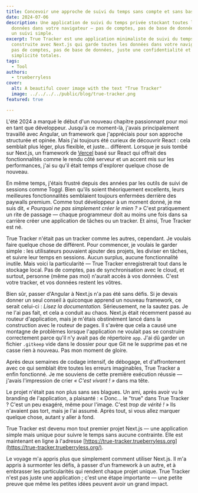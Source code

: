 ```yaml
---
title: Concevoir une approche de suivi du temps sans compte et sans base de données
date: 2024-07-06
description: Une application de suivi du temps privée stockant toutes les
  données dans votre navigateur — pas de comptes, pas de base de données, juste
  un suivi simple.
excerpt: True Tracker est une application minimaliste de suivi du temps
  construite avec Next.js qui garde toutes les données dans votre navigateur —
  pas de comptes, pas de base de données, juste une confidentialité et une
  simplicité totales.
tags:
  - Tool
authors:
  - trueberryless
cover:
  alt: A beautiful cover image with the text "True Tracker"
  image: ../../../../public/blog/true-tracker.png
featured: true

---
```


L'été 2024 a marqué le début d'un nouveau chapitre passionnant pour moi en tant que développeur. Jusqu'à ce moment-là, j'avais principalement travaillé avec Angular, un framework que j'appréciais pour son approche structurée et opinée. Mais j'ai toujours été curieux de découvrir React : cela semblait plus léger, plus flexible, et juste… différent. Lorsque je suis tombé sur Next.js, un framework de [Vercel](https://github.com/vercel) basé sur React qui offrait des fonctionnalités comme le rendu côté serveur et un accent mis sur les performances, j'ai su qu'il était temps d'explorer quelque chose de nouveau.

En même temps, j'étais frustré depuis des années par les outils de suivi de sessions comme Toggl. Bien qu'ils soient théoriquement excellents, leurs meilleures fonctionnalités semblaient toujours enfermées derrière des paywalls premium. Comme tout développeur à un moment donné, je me suis dit, *« Pourquoi ne pas simplement créer le mien ? »* C'est pratiquement un rite de passage — chaque programmeur doit au moins une fois dans sa carrière créer une application de tâches ou un tracker. Et ainsi, True Tracker est né.

True Tracker n'était pas un tracker comme les autres, cependant. Je voulais faire quelque chose de différent. Pour commencer, je voulais le garder simple : les utilisateurs pouvaient ajouter des projets, les diviser en tâches, et suivre leur temps en sessions. Aucun surplus, aucune fonctionnalité inutile. Mais voici la particularité — True Tracker enregistrerait tout dans le stockage local. Pas de comptes, pas de synchronisation avec le cloud, et surtout, personne (même pas moi) n'aurait accès à vos données. C'est votre tracker, et vos données restent les vôtres.

Bien sûr, passer d'Angular à Next.js n'a pas été sans défis. Si je devais donner un seul conseil à quiconque apprend un nouveau framework, ce serait celui-ci : *Lisez la documentation.* Sérieusement, ne la sautez pas. Je ne l'ai pas fait, et cela a conduit au chaos. Next.js était récemment passé au routeur d'application, mais je m'étais obstinément lancé dans la construction avec le routeur de pages. Il s'avère que cela a causé une montagne de problèmes lorsque l'application ne voulait pas se construire correctement parce qu'il n'y avait pas de répertoire `app`. J'ai dû garder un fichier `.gitkeep` vide dans le dossier pour que Git ne le supprime pas et ne casse rien à nouveau. Pas mon moment de gloire.

Après deux semaines de codage intensif, de débogage, et d'affrontement avec ce qui semblait être toutes les erreurs imaginables, True Tracker a enfin fonctionné. Je me souviens de cette première exécution réussie — j'avais l'impression de crier *« C'est vivant ! »* dans ma tête.

Le projet n'était pas non plus sans ses blagues. Un ami, après avoir vu le branding de l'application, a plaisanté : « Donc... le "true" dans True Tracker ? C'est un peu exagéré, même pour l'image. C'est *trop de vérité !* » Ils n'avaient pas tort, mais je l'ai assumé. Après tout, si vous allez marquer quelque chose, autant y aller à fond.

True Tracker est devenu mon tout premier projet Next.js — une application simple mais unique pour suivre le temps sans aucune contrainte. Elle est maintenant en ligne à l'adresse [https://true-tracker.trueberryless.org](https://true-tracker.trueberryless.org/).

Le voyage m'a appris plus que simplement comment utiliser Next.js. Il m'a appris à surmonter les défis, à passer d'un framework à un autre, et à embrasser les particularités qui rendent chaque projet unique. True Tracker n'est pas juste une application ; c'est une étape importante — une petite preuve que même les petites idées peuvent avoir un grand impact.
